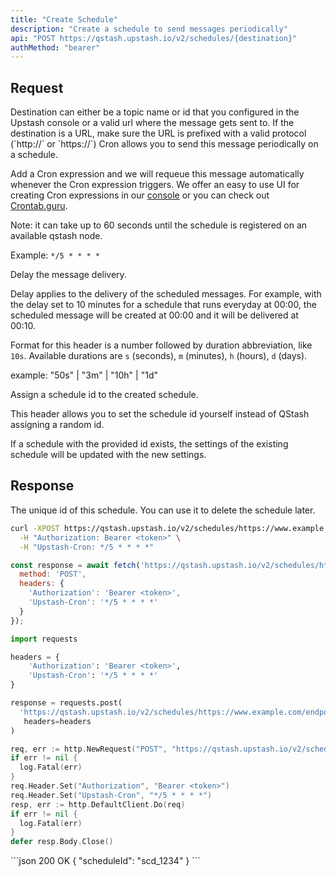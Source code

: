 ```yaml
---
title: "Create Schedule"
description: "Create a schedule to send messages periodically"
api: "POST https://qstash.upstash.io/v2/schedules/{destination}"
authMethod: "bearer"
---
```


## Request

<ParamField path="destination" type="string" required>
  Destination can either be a topic name or id that you configured in the
  Upstash console or a valid url where the message gets sent to.
  If the destination is a URL, make sure
  the URL is prefixed with a valid protocol (`http://` or `https://`)
</ParamField>

<ParamField header="Upstash-Cron" type="string" required>
Cron allows you to send this message periodically on a schedule.

Add a Cron expression and we will requeue this message automatically whenever
the Cron expression triggers. We offer an easy to use UI for creating Cron
expressions in our [console](https://console.upstash.com/qstash) or you can
check out [Crontab.guru](https://crontab.guru).

Note: it can take up to 60 seconds until the schedule is registered on an
available qstash node.

Example: `*/5 * * * *`
</ParamField>

<Snippet file="qstash-common-request.mdx" />

<ParamField header="Upstash-Delay" type="string" >
Delay the message delivery.

Delay applies to the delivery of the scheduled messages.
For example, with the delay set to 10 minutes for a schedule
that runs everyday at 00:00, the scheduled message will be
created at 00:00 and it will be delivered at 00:10.

Format for this header is a number followed by duration abbreviation, like
`10s`. Available durations are `s` (seconds), `m` (minutes), `h` (hours), `d`
(days).

example: "50s" | "3m" | "10h" | "1d"
</ParamField>

<ParamField header="Upstash-Schedule-Id" type="string" >
Assign a schedule id to the created schedule.

This header allows you to set the schedule id yourself instead of QStash assigning
a random id.

If a schedule with the provided id exists, the settings of the existing schedule
will be updated with the new settings.
</ParamField>

## Response

<ResponseField name="scheduleId" type="string" required>
  The unique id of this schedule. You can use it to delete the schedule later.
</ResponseField>

<RequestExample>

```sh curl
curl -XPOST https://qstash.upstash.io/v2/schedules/https://www.example.com/endpoint \
  -H "Authorization: Bearer <token>" \
  -H "Upstash-Cron: */5 * * * *"
```

```js Node
const response = await fetch('https://qstash.upstash.io/v2/schedules/https://www.example.com/endpoint', {
  method: 'POST',
  headers: {
    'Authorization': 'Bearer <token>',
    'Upstash-Cron': '*/5 * * * *'
  }
});
```

```python Python
import requests

headers = {
    'Authorization': 'Bearer <token>',
    'Upstash-Cron': '*/5 * * * *'
}

response = requests.post(
  'https://qstash.upstash.io/v2/schedules/https://www.example.com/endpoint',
   headers=headers
)
```

```go Go 
req, err := http.NewRequest("POST", "https://qstash.upstash.io/v2/schedules/https://www.example.com/endpoint", nil)
if err != nil {
  log.Fatal(err)
}
req.Header.Set("Authorization", "Bearer <token>")
req.Header.Set("Upstash-Cron", "*/5 * * * *")
resp, err := http.DefaultClient.Do(req)
if err != nil {
  log.Fatal(err)
}
defer resp.Body.Close()
```

</RequestExample>

<ResponseExample>
```json 200 OK
{
  "scheduleId": "scd_1234"
}
```

</ResponseExample>
